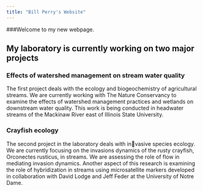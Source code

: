 ```yaml
---
title: "Bill Perry's Website"
---
```


###Welcome to my new webpage.


## My laboratory is currently working on two major projects
### Effects of watershed management on stream water quality
The first project deals with the ecology and biogeochemistry of agricultural streams. We are currently working with The Nature Conservancy to examine the effects of watershed management practices and wetlands on downstream water quality. This work is being conducted in headwater streams of the Mackinaw River east of Illinois State University.


### Crayfish ecology
The second project in the laboratory deals with invasive species ecology. We are currently focusing on the invasions dynamics of the rusty crayfish, Orconectes rusticus, in streams. We are assessing the role of flow in mediating invasion dynamics. Another aspect of this research is examining the role of hybridization in streams using microsatellite markers developed in collaboration with David Lodge and Jeff Feder at the University of Notre Dame.